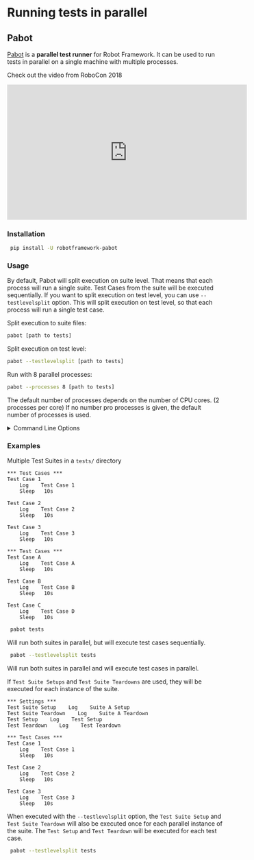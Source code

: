 # Running tests in parallel

## Pabot

[Pabot](https://github.com/mkorpela/pabot) is a **parallel test runner** for Robot Framework.
It can be used to run tests in parallel on a single machine with multiple processes.

Check out the video from RoboCon 2018
<iframe width="560" height="315" src="https://www.youtube.com/embed/i0RV6SJSIn8" title="YouTube video player" frameborder="0" allow="accelerometer; autoplay; clipboard-write; encrypted-media; gyroscope; picture-in-picture; web-share" allowfullscreen></iframe>

### Installation

```bash
 pip install -U robotframework-pabot
```

### Usage

By default, Pabot will split execution on suite level. That means that each process will run a single suite.
Test Cases from the suite will be executed sequentially.
If you want to split execution on test level, you can use `--testlevelsplit` option. This will split execution on test level, so that each process will run a single test case.

Split execution to suite files:

```bash
pabot [path to tests]
```

Split execution on test level:

```bash
pabot --testlevelsplit [path to tests]
```

Run with 8 parallel processes:

```bash
pabot --processes 8 [path to tests]
```

The default number of processes depends on the number of CPU cores. (2 processes per core)
If no number pro processes is given, the default number of processes is used.

<details>
<summary>Command Line Options</summary>
```bash
pabot [--verbose|--testlevelsplit|--command .. --end-command|
   --processes num|--pabotlib|--pabotlibhost host|--pabotlibport port|
   --shard i/n|
   --artifacts extensions|--artifactsinsubfolders|
   --resourcefile file|--argumentfile[num] file|--suitesfrom file]
  [robot options] [path ...]
```
Supports all [Robot Framework command line options](https://robotframework.org/robotframework/latest/RobotFrameworkUserGuide.html#all-command-line-options) and also following options (these must be before RF options):

--verbose\
  more output from the parallel execution

--testlevelsplit\
  Split execution on test level instead of default suite level.
  If .pabotsuitenames contains both tests and suites then this
  will only affect new suites and split only them.
  Leaving this flag out when both suites and tests in
  .pabotsuitenames file will also only affect new suites and
  add them as suite files.

--command [ACTUAL COMMANDS TO START ROBOT EXECUTOR] --end-command\
  RF script for situations where robot is not used directly

--processes   [NUMBER OF PROCESSES]\
  How many parallel executors to use (default max of 2 and cpu count)

--pabotlib\
  Start PabotLib remote server. This enables locking and resource distribution between parallel test executions.

--pabotlibhost   [HOSTNAME]\
  Host name of the PabotLib remote server (default is 127.0.0.1)
  If used with --pabotlib option, will change the host listen address of the created remote server (see https://github.com/robotframework/PythonRemoteServer)
  If used without the --pabotlib option, will connect to already running instance of the PabotLib remote server in the given host. The remote server can be also started and executed separately from pabot instances:

```bash
python -m pabot.pabotlib \<path_to_resourcefile\> \<host\> \<port\>
python -m pabot.pabotlib resource.txt 192.168.1.123 8271
```
  This enables sharing a resource with multiple Robot Framework instances.

--pabotlibport   [PORT]\
  Port number of the PabotLib remote server (default is 8270)
  See --pabotlibhost for more information

--resourcefile   [FILEPATH]\
  Indicator for a file that can contain shared variables for distributing resources. This needs to be used together with pabotlib option. Resource file syntax is same as Windows ini files. Where a section is a shared set of variables.

--artifacts [FILE EXTENSIONS]\
  List of file extensions (comma separated).
  Defines which files (screenshots, videos etc.) from separate reporting directories would be copied and included in a final report.
  Possible links to copied files in RF log would be updated (only relative paths supported).
  The default value is `png`.
  Examples:

```bash
--artifacts png,mp4,txt
```

--artifactsinsubfolders\
  Copy artifacts located not only directly in the RF output dir, but also in it's sub-folders.

--argumentfile[INTEGER]   [FILEPATH]\
  Run same suites with multiple [argumentfile](http://robotframework.org/robotframework/latest/RobotFrameworkUserGuide.html#argument-files) options.
  For example:

```bash
--argumentfile1 arg1.txt --argumentfile2 arg2.txt
```

--suitesfrom   [FILEPATH TO OUTPUTXML]\
  Optionally read suites from output.xml file. Failed suites will run
  first and longer running ones will be executed before shorter ones.

--shard [INDEX]/[TOTAL]\
  Optionally split execution into smaller pieces. This can
  be used for distributing testing to multiple machines.

--chunk\
  Optionally chunk tests to PROCESSES number of robot runs. This can save time because all the suites will share the same setups and teardowns.

Example usages:
```bash
pabot test_directory
pabot --exclude FOO directory_to_tests
pabot --command java -jar robotframework.jar --end-command --include SMOKE tests
pabot --processes 10 tests
pabot --pabotlibhost 192.168.1.123 --pabotlibport 8271 --processes 10 tests
pabot --pabotlib --pabotlibhost 192.168.1.111 --pabotlibport 8272 --processes 10 tests
pabot --artifacts png,mp4,txt --artifactsinsubfolders directory_to_tests
```
</details>

### Examples

Multiple Test Suites in a `tests/` directory

```robotframework title="tests/SuiteA.robot"
*** Test Cases ***
Test Case 1
    Log    Test Case 1
    Sleep   10s

Test Case 2
    Log    Test Case 2
    Sleep   10s

Test Case 3
    Log    Test Case 3
    Sleep   10s
```

```robotframework title="tests/SuiteB.robot"
*** Test Cases ***
Test Case A
    Log    Test Case A
    Sleep   10s

Test Case B
    Log    Test Case B
    Sleep   10s

Test Case C
    Log    Test Case D
    Sleep   10s
```

```bash
 pabot tests
```

Will run both suites in parallel, but will execute test cases sequentially.

```bash
 pabot --testlevelsplit tests
```

Will run both suites in parallel and will execute test cases in parallel.

If `Test Suite Setups` and `Test Suite Teardowns` are used, they will be executed for each instance of the suite.

```robotframework title="tests/SuiteA.robot"
*** Settings ***
Test Suite Setup    Log    Suite A Setup
Test Suite Teardown    Log    Suite A Teardown
Test Setup    Log    Test Setup
Test Teardown    Log    Test Teardown

*** Test Cases ***
Test Case 1
    Log    Test Case 1
    Sleep   10s

Test Case 2
    Log    Test Case 2
    Sleep   10s

Test Case 3
    Log    Test Case 3
    Sleep   10s
```

When executed with the `--testlevelsplit` option, the `Test Suite Setup` and `Test Suite Teardown` will also be executed once for each parallel instance of the suite.
The `Test Setup` and `Test Teardown` will be executed for each test case.

```bash
 pabot --testlevelsplit tests
```
